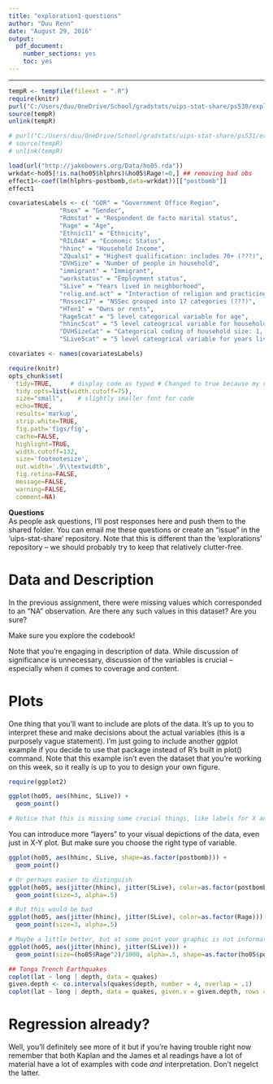 ```yaml
---
title: "exploration1-questions"
author: "Duu Renn"
date: "August 29, 2016"
output: 
  pdf_document: 
    number_sections: yes
    toc: yes
---
```



------------

\vspace{3cm}

```r
tempR <- tempfile(fileext = ".R")
require(knitr)
purl("C:/Users/duu/OneDrive/School/gradstats/uips-stat-share/ps530/exploration2.Rmd", output=tempR)
source(tempR)
unlink(tempR)

# purl("C:/Users/duu/OneDrive/School/gradstats/uips-stat-share/ps531/exploration1.Rmd", output=tempR)
# source(tempR)
# unlink(tempR)

load(url("http://jakebowers.org/Data/ho05.rda"))
wrkdat<-ho05[!is.na(ho05$hlphrs)&ho05$Rage!=0,] ## removing bad obs
effect1<-coef(lm(hlphrs~postbomb,data=wrkdat))[["postbomb"]]
effect1

covariatesLabels <- c( "GOR" = "Government Office Region",
		      "Rsex" = "Gender",
		      "Rdmstat" = "Respondent de facto marital status",
		      "Rage" = "Age",
		      "Ethnic11" = "Ethnicity",
		      "RILO4A" = "Economic Status",
		      "hhinc" = "Household Income",
		      "ZQuals1" = "Highest qualification: includes 70+ (???)",
		      "DVHSize" = "Number of people in household",
		      "immigrant" = "Immigrant",
		      "workstatus" = "Employment status",
		      "SLive" = "Years lived in neighborhood",
		      "relig.and.act" = "Interaction of religion and practicing questions",
		      "Rnssec17" = "NSSec grouped into 17 categories (???)",
		      "HTen1" = "Owns or rents",
		      "Rage5cat" = "5 level categorical variable for age",
		      "hhinc5cat" = "5 level cateogrical variable for household income",
		      "DVHSizeCat" = "Categorical coding of household size: 1, 2, 3, or 4+" ,
		      "SLive5cat" = "5 level cateogrical variable for years lived in neighborhood")

covariates <- names(covariatesLabels)
```


```r
require(knitr)
opts_chunk$set(
  tidy=TRUE,     # display code as typed # Changed to true because my comments are too long
  tidy.opts=list(width.cutoff=75),
  size="small",    # slightly smaller font for code
  echo=TRUE,
  results='markup',
  strip.white=TRUE,
  fig.path='figs/fig',
  cache=FALSE,
  highlight=TRUE,
  width.cutoff=132, 
  size='footnotesize',
  out.width='.9\\textwidth',
  fig.retina=FALSE,
  message=FALSE,
  warning=FALSE,
  comment=NA)
```



__Questions__  
As people ask questions, I'll post responses here and push them to the shared folder. You can email me these questions or create an "issue" in the 'uips-stat-share' repository. Note that this is different than the 'explorations' repository -- we should probably try to keep that relatively clutter-free.  

# Data and Description
In the previous assignment, there were missing values which corresponded to an "NA" observation. Are there any such values in this dataset? Are you sure?  

Make sure you explore the codebook!  

Note that you're engaging in description of data. While discussion of significance is unnecessary, discussion of the variables is crucial -- especially when it comes to coverage and content.  

# Plots
One thing that you'll want to include are plots of the data. It's up to you to interpret these and make decisions about the actual variables (this is a purposely vague statement). I'm just going to include another ggplot example if you decide to use that package instead of R's built in plot() command. Note that this example isn't even the dataset that you're working on this week, so it really is up to you to design your own figure.

```r
require(ggplot2)

ggplot(ho05, aes(hhinc, SLive)) + 
  geom_point()

# Notice that this is missing some crucial things, like labels for X and Y as well as a title
```

You can introduce more "layers" to your visual depictions of the data, even just in X-Y plot. But make sure you choose the right type of variable.  

```r
ggplot(ho05, aes(hhinc, SLive, shape=as.factor(postbomb))) + 
  geom_point()

# Or perhaps easier to distinguish
ggplot(ho05, aes(jitter(hhinc), jitter(SLive), color=as.factor(postbomb))) + 
  geom_point(size=3, alpha=.5)

# But this would be bad
ggplot(ho05, aes(jitter(hhinc), jitter(SLive), color=as.factor(Rage))) + 
  geom_point(size=3, alpha=.5)

# Maybe a little better, but at some point your graphic is not informative. Choose wisely
ggplot(ho05, aes(jitter(hhinc), jitter(SLive))) + 
  geom_point(size=(ho05$Rage^2)/1000, alpha=.5, shape=as.factor(ho05$postbomb))

```



```r
## Tonga Trench Earthquakes
coplot(lat ~ long | depth, data = quakes)
given.depth <- co.intervals(quakes$depth, number = 4, overlap = .1)
coplot(lat ~ long | depth, data = quakes, given.v = given.depth, rows = 1)
```





# Regression already?
Well, you'll definitely see more of it but if you're having trouble right now remember that both Kaplan and the James et al readings have a lot of material have a lot of examples with code _and_ interpretation. Don't negelct the latter.  